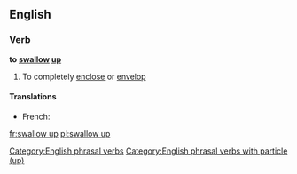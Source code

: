 ==English==

===Verb===
'''to [[swallow]] [[up]]'''

# To completely [[enclose]] or [[envelop]]

====Translations====
* French: {{t+|fr|engloutir}}

[[Category:English phrasal verbs]]
[[Category:English phrasal verbs with particle (up)]]

[[fr:swallow up]]
[[pl:swallow up]]